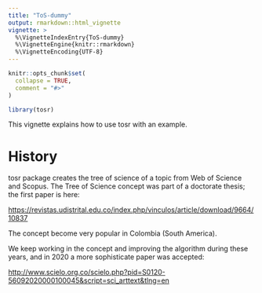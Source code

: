 ```yaml
---
title: "ToS-dummy"
output: rmarkdown::html_vignette
vignette: >
  %\VignetteIndexEntry{ToS-dummy}
  %\VignetteEngine{knitr::rmarkdown}
  %\VignetteEncoding{UTF-8}
---
```


```r
knitr::opts_chunk$set(
  collapse = TRUE,
  comment = "#>"
)
```

```r
library(tosr)
```

This vignette explains how to use tosr with an example.

# History

tosr package creates the tree of science of a topic from Web of Science and Scopus. The Tree of Science concept was part of a doctorate thesis; the first paper is here:

<https://revistas.udistrital.edu.co/index.php/vinculos/article/download/9664/10837>

The concept become very popular in Colombia (South America).

We keep working in the concept and improving the algorithm during these years, and in 2020 a more sophisticate paper was accepted:

<http://www.scielo.org.co/scielo.php?pid=S0120-56092020000100045&script=sci_arttext&tlng=en>
